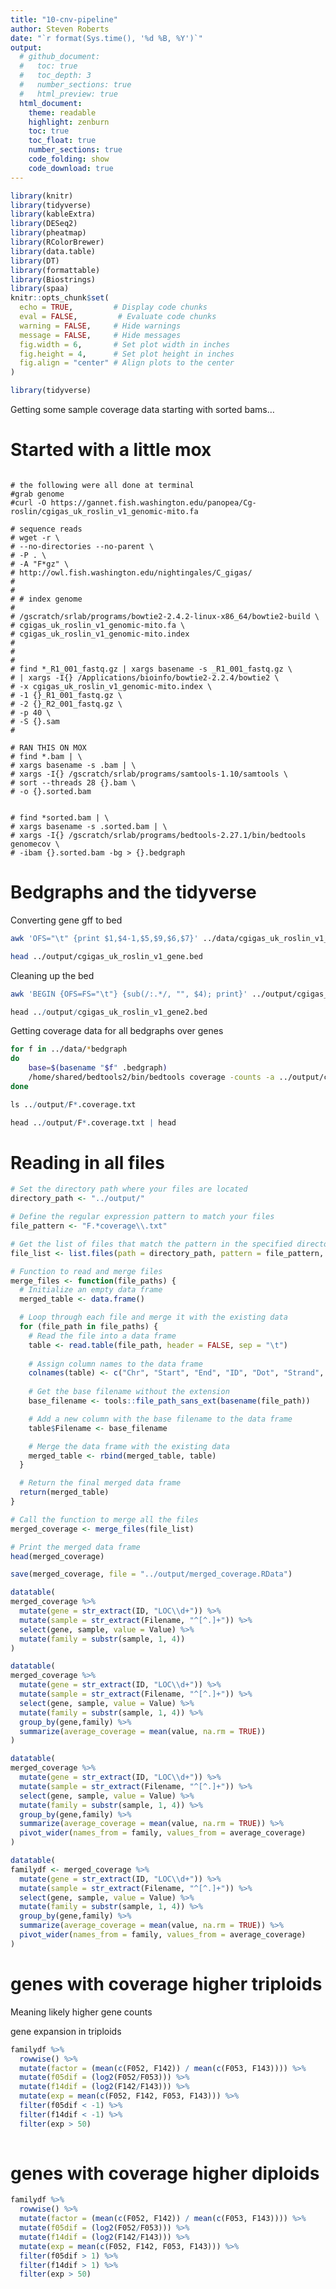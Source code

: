 ```yaml
---
title: "10-cnv-pipeline"
author: Steven Roberts
date: "`r format(Sys.time(), '%d %B, %Y')`" 
output: 
  # github_document:
  #   toc: true
  #   toc_depth: 3
  #   number_sections: true
  #   html_preview: true
  html_document:
    theme: readable
    highlight: zenburn
    toc: true
    toc_float: true
    number_sections: true
    code_folding: show
    code_download: true
---
```


```r
library(knitr)
library(tidyverse)
library(kableExtra)
library(DESeq2)
library(pheatmap)
library(RColorBrewer)
library(data.table)
library(DT)
library(formattable)
library(Biostrings)
library(spaa)
knitr::opts_chunk$set(
  echo = TRUE,         # Display code chunks
  eval = FALSE,         # Evaluate code chunks
  warning = FALSE,     # Hide warnings
  message = FALSE,     # Hide messages
  fig.width = 6,       # Set plot width in inches
  fig.height = 4,      # Set plot height in inches
  fig.align = "center" # Align plots to the center
)
```


```r
library(tidyverse)
```

Getting some sample coverage data starting with sorted bams...

# Started with a little mox

```

# the following were all done at terminal
#grab genome
#curl -O https://gannet.fish.washington.edu/panopea/Cg-roslin/cgigas_uk_roslin_v1_genomic-mito.fa

# sequence reads
# wget -r \
# --no-directories --no-parent \
# -P . \
# -A "F*gz" \
# http://owl.fish.washington.edu/nightingales/C_gigas/
# 
# 
# # index genome
# 
# /gscratch/srlab/programs/bowtie2-2.4.2-linux-x86_64/bowtie2-build \
# cgigas_uk_roslin_v1_genomic-mito.fa \
# cgigas_uk_roslin_v1_genomic-mito.index
# 
# 
# 
# find *_R1_001_fastq.gz | xargs basename -s _R1_001_fastq.gz \
# | xargs -I{} /Applications/bioinfo/bowtie2-2.2.4/bowtie2 \
# -x cgigas_uk_roslin_v1_genomic-mito.index \
# -1 {}_R1_001_fastq.gz \
# -2 {}_R2_001_fastq.gz \
# -p 40 \
# -S {}.sam
# 

# RAN THIS ON MOX
# find *.bam | \
# xargs basename -s .bam | \
# xargs -I{} /gscratch/srlab/programs/samtools-1.10/samtools \
# sort --threads 28 {}.bam \
# -o {}.sorted.bam


# find *sorted.bam | \
# xargs basename -s .sorted.bam | \
# xargs -I{} /gscratch/srlab/programs/bedtools-2.27.1/bin/bedtools genomecov \
# -ibam {}.sorted.bam -bg > {}.bedgraph
```


# Bedgraphs and the tidyverse

Converting gene gff to bed

```bash
awk 'OFS="\t" {print $1,$4-1,$5,$9,$6,$7}' ../data/cgigas_uk_roslin_v1_gene.gff > ../output/cgigas_uk_roslin_v1_gene.bed

head ../output/cgigas_uk_roslin_v1_gene.bed

```

Cleaning up the bed

```bash
awk 'BEGIN {OFS=FS="\t"} {sub(/:.*/, "", $4); print}' ../output/cgigas_uk_roslin_v1_gene.bed | sed 's/;Dbxref=GeneID//g' > ../output/cgigas_uk_roslin_v1_gene2.bed

```


```r
head ../output/cgigas_uk_roslin_v1_gene2.bed
```



Getting coverage data for all bedgraphs over genes

```bash

for f in ../data/*bedgraph
do
    base=$(basename "$f" .bedgraph)
    /home/shared/bedtools2/bin/bedtools coverage -counts -a ../output/cgigas_uk_roslin_v1_gene2.bed -b "$f" > "../output/$base.coverage.txt"
done
```

```r
ls ../output/F*.coverage.txt
```

```r
head ../output/F*.coverage.txt | head
```

# Reading in all files

```r
# Set the directory path where your files are located
directory_path <- "../output/"

# Define the regular expression pattern to match your files
file_pattern <- "F.*coverage\\.txt"

# Get the list of files that match the pattern in the specified directory
file_list <- list.files(path = directory_path, pattern = file_pattern, full.names = TRUE)

# Function to read and merge files
merge_files <- function(file_paths) {
  # Initialize an empty data frame
  merged_table <- data.frame()

  # Loop through each file and merge it with the existing data
  for (file_path in file_paths) {
    # Read the file into a data frame
    table <- read.table(file_path, header = FALSE, sep = "\t")
    
    # Assign column names to the data frame
    colnames(table) <- c("Chr", "Start", "End", "ID", "Dot", "Strand", "Value")
    
    # Get the base filename without the extension
    base_filename <- tools::file_path_sans_ext(basename(file_path))

    # Add a new column with the base filename to the data frame
    table$Filename <- base_filename

    # Merge the data frame with the existing data
    merged_table <- rbind(merged_table, table)
  }

  # Return the final merged data frame
  return(merged_table)
}

# Call the function to merge all the files
merged_coverage <- merge_files(file_list)

# Print the merged data frame
head(merged_coverage)

```
```r
save(merged_coverage, file = "../output/merged_coverage.RData")
```

```r
datatable(
merged_coverage %>%
  mutate(gene = str_extract(ID, "LOC\\d+")) %>%
  mutate(sample = str_extract(Filename, "^[^.]+")) %>%
  select(gene, sample, value = Value) %>%
  mutate(family = substr(sample, 1, 4))
)
```



```r
datatable(
merged_coverage %>%
  mutate(gene = str_extract(ID, "LOC\\d+")) %>%
  mutate(sample = str_extract(Filename, "^[^.]+")) %>%
  select(gene, sample, value = Value) %>%
  mutate(family = substr(sample, 1, 4)) %>%
  group_by(gene,family) %>%
  summarize(average_coverage = mean(value, na.rm = TRUE))
)
```

```r
datatable(
merged_coverage %>%
  mutate(gene = str_extract(ID, "LOC\\d+")) %>%
  mutate(sample = str_extract(Filename, "^[^.]+")) %>%
  select(gene, sample, value = Value) %>%
  mutate(family = substr(sample, 1, 4)) %>%
  group_by(gene,family) %>%
  summarize(average_coverage = mean(value, na.rm = TRUE)) %>%
  pivot_wider(names_from = family, values_from = average_coverage)
)
```

```r
datatable(
familydf <- merged_coverage %>%
  mutate(gene = str_extract(ID, "LOC\\d+")) %>%
  mutate(sample = str_extract(Filename, "^[^.]+")) %>%
  select(gene, sample, value = Value) %>%
  mutate(family = substr(sample, 1, 4)) %>%
  group_by(gene,family) %>%
  summarize(average_coverage = mean(value, na.rm = TRUE)) %>%
  pivot_wider(names_from = family, values_from = average_coverage)
)
```



# genes with coverage higher triploids

Meaning likely higher gene counts

gene expansion in triploids



```r
familydf %>%
  rowwise() %>%
  mutate(factor = (mean(c(F052, F142)) / mean(c(F053, F143)))) %>%
  mutate(f05dif = (log2(F052/F053))) %>%
  mutate(f14dif = (log2(F142/F143))) %>%
  mutate(exp = mean(c(F052, F142, F053, F143))) %>%
  filter(f05dif < -1) %>%
  filter(f14dif < -1) %>%
  filter(exp > 50)
 
```

# genes with coverage higher diploids

```r
familydf %>%
  rowwise() %>%
  mutate(factor = (mean(c(F052, F142)) / mean(c(F053, F143)))) %>%
  mutate(f05dif = (log2(F052/F053))) %>%
  mutate(f14dif = (log2(F142/F143))) %>%
  mutate(exp = mean(c(F052, F142, F053, F143))) %>%
  filter(f05dif > 1) %>%
  filter(f14dif > 1) %>%
  filter(exp > 50)
 
```

